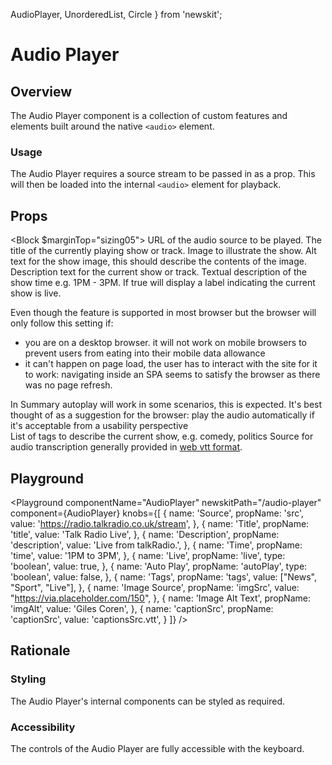
  AudioPlayer,
  UnorderedList,
  Circle
} from 'newskit';


# Audio Player

## Overview

The Audio Player component is a collection of custom features and elements built around the native `<audio>` element.

### Usage

The Audio Player requires a source stream to be passed in as a prop. This will then be loaded into the internal `<audio>` element for playback.

## Props

<Block $marginTop="sizing05">
  <Prop name="src" type="string" required>
    URL of the audio source to be played.
  </Prop>
  <Prop name="title" type="string" required>
    The title of the currently playing show or track.
  </Prop>
  <Prop name="imgSrc" type="string" required>
    Image to illustrate the show.
  </Prop>
  <Prop name="imgAlt" type="string" required>
     Alt text for the show image, this should describe the contents of the image.
  </Prop>
  <Prop name="description" type="string">
    Description text for the current show or track.
  </Prop>
  <Prop name="time" type="string">
    Textual description of the show time e.g. 1PM - 3PM. 
  </Prop>
  <Prop name="live" type="boolean">
    If true will display a label indicating the current show is live. 
  </Prop>
  <Prop name="autoplay" type="boolean">
    <div>
      Even though the feature is supported in most browser but the browser will only follow this setting if:
    </div>
    <ul>
      <li>you are on a desktop browser. it will not work on mobile browsers to prevent users from eating into their mobile data allowance</li>
      <li>it can't happen on page load, the user has to interact with the site for it to work: navigating inside an SPA seems to satisfy the browser as there was no page refresh.</li>
    </ul>
    <div>
      In Summary autoplay will work in some scenarios, this is expected. It's best thought of as a suggestion for the browser: play the audio automatically if it's acceptable from a usability perspective
    </div>
  </Prop>
  <Prop name="tags" type="Array<string>">
    List of tags to describe the current show, e.g. comedy, politics
  </Prop>
  <Prop name="captionSrc" type="string">
    Source for audio transcription generally provided in <a href='https://developer.mozilla.org/en-US/docs/Web/API/WebVTT_API'>web vtt format</a>.
  </Prop>
</Block>

## Playground

<Playground
  componentName="AudioPlayer"
  newskitPath="/audio-player"
  component={AudioPlayer}
  knobs={[
    {
      name: 'Source',
      propName: 'src',
      value: 'https://radio.talkradio.co.uk/stream',
    },
    {
      name: 'Title',
      propName: 'title',
      value: 'Talk Radio Live',
    },
    {
      name: 'Description',
      propName: 'description',
      value: 'Live from talkRadio.',
    },
    {
      name: 'Time',
      propName: 'time',
      value: '1PM to 3PM',
    },
    {
      name: 'Live',
      propName: 'live',
      type: 'boolean',
      value: true,
    },
    {
      name: 'Auto Play',
      propName: 'autoPlay',
      type: 'boolean',
      value: false,
    },
    {
      name: 'Tags',
      propName: 'tags',
      value: ["News", "Sport", "Live"],
    },
    {
      name: 'Image Source',
      propName: 'imgSrc',
      value: "https://via.placeholder.com/150",
    },
    {
      name: 'Image Alt Text',
      propName: 'imgAlt',
      value: 'Giles Coren',
    },
    {
      name: 'captionSrc',
      propName: 'captionSrc',
      value: 'captionsSrc.vtt',
    }
  ]}
/>

## Rationale

### Styling

The Audio Player's internal components can be styled as required.

### Accessibility

The controls of the Audio Player are fully accessible with the keyboard.
